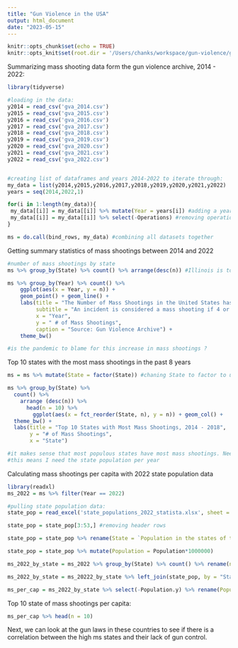 ```yaml
---
title: "Gun Violence in the USA"
output: html_document
date: "2023-05-15"
---
```


```r
knitr::opts_chunk$set(echo = TRUE)
knitr::opts_knit$set(root.dir = '/Users/chanks/workspace/gun-violence/gun_violence_archive/mass_shootings_by_year')
```


Summarizing mass shooting data form the gun violence archive, 2014  - 2022: 

```r
library(tidyverse)

#loading in the data: 
y2014 = read_csv('gva_2014.csv')
y2015 = read_csv('gva_2015.csv')
y2016 = read_csv('gva_2016.csv')
y2017 = read_csv('gva_2017.csv')
y2018 = read_csv('gva_2018.csv')
y2019 = read_csv('gva_2019.csv')
y2020 = read_csv('gva_2020.csv')
y2021 = read_csv('gva_2021.csv')
y2022 = read_csv('gva_2022.csv')


#creating list of dataframes and years 2014-2022 to iterate through:
my_data = list(y2014,y2015,y2016,y2017,y2018,y2019,y2020,y2021,y2022)
years = seq(2014,2022,1)

for(i in 1:length(my_data)){
 my_data[[i]] = my_data[[i]] %>% mutate(Year = years[i]) #adding a year column for each dataset 
 my_data[[i]] = my_data[[i]] %>% select(-Operations) #removing operations column because value is NA 
}

ms = do.call(bind_rows, my_data) #combining all datasets together
```

Getting summary statistics of mass shootings between 2014 and 2022
```r
#number of mass shootings by state 
ms %>% group_by(State) %>% count() %>% arrange(desc(n)) #Illinois is top likely due to gun related violence in Chicaogo. 

ms %>% group_by(Year) %>% count() %>% 
    ggplot(aes(x = Year, y = n)) + 
    geom_point() + geom_line() + 
    labs(title = "The Number of Mass Shootings in the United States has Doubled in 8 Years", 
         subtitle = "An incident is considered a mass shooting if 4 or more people are shot, exluding the shooter",
         x = "Year", 
         y = " # of Mass Shootings", 
         caption = "Source: Gun Violence Archive") + 
    theme_bw()

#is the pandemic to blame for this increase in mass shootings ?
```
Top 10 states with the most mass shootings in the past 8 years
```r
ms = ms %>% mutate(State = factor(State)) #chaning State to factor to use fct_reorder() 

ms %>% group_by(State) %>% 
  count() %>%
    arrange (desc(n)) %>%
      head(n = 10) %>%
        ggplot(aes(x = fct_reorder(State, n), y = n)) + geom_col() + 
  theme_bw() + 
  labs(title = "Top 10 States with Most Mass Shootings, 2014 - 2018", 
       y = "# of Mass Shootings", 
       x = "State")

#it makes sense that most populous states have most mass shootings. Need to calulate per-capita
#this means I need the state population per year 

```

Calculating mass shootings per capita with 2022 state population data
```r
library(readxl)
ms_2022 = ms %>% filter(Year == 2022) 

#pulling state population data: 
state_pop = read_excel('state_populations_2022_statista.xlsx', sheet = 2)

state_pop = state_pop[3:53,] #removing header rows

state_pop = state_pop %>% rename(State = `Population in the states of the U.S. 2022`, Population = `...2`) 

state_pop = state_pop %>% mutate(Population = Population*1000000)

ms_2022_by_state = ms_2022 %>% group_by(State) %>% count() %>% rename(num_ms = n)

ms_2022_by_state = ms_20222_by_state %>% left_join(state_pop, by = "State") 

ms_per_cap = ms_2022_by_state %>% select(-Population.y) %>% rename(Population = Population.x) %>% mutate(ms_per_cap = num_ms / Population) %>% arrange(desc(ms_per_cap))

```
Top 10 state of mass shootings per capita: 

```r
ms_per_cap %>% head(n = 10)
```

Next, we can look at the gun laws in these countries to see if there is a correlation between the high ms states and their lack of gun control. 